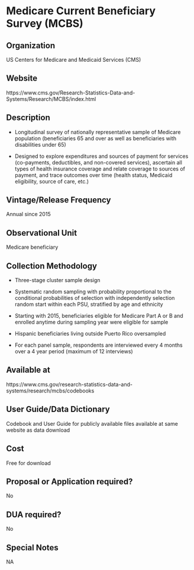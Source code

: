 \mainmatter

<!-- Generated by generateRmd.R; do not edit by hand  -->

# Medicare Current Beneficiary Survey (MCBS)

## Organization
US Centers for Medicare and Medicaid Services (CMS)

## Website
https://www.cms.gov/Research-Statistics-Data-and-Systems/Research/MCBS/index.html

## Description
*	Longitudinal survey of nationally representative sample of Medicare population (beneficiaries 65 and over as well as beneficiaries with disabilities under 65) 
*	Designed to explore expenditures and sources of payment for services (co-payments, deductibles, and non-covered services), ascertain all types of health insurance coverage and relate coverage to sources of payment, and trace outcomes over time (health status, Medicaid eligibility, source of care, etc.)

## Vintage/Release Frequency
Annual since 2015

## Observational Unit
Medicare beneficiary

## Collection Methodology
*	Three-stage cluster sample design 
*	Systematic random sampling with probability proportional to the conditional probabilities of selection with independently selection random start within each PSU, stratified by age and ethnicity 
*	Starting with 2015, beneficiaries eligible for Medicare Part A or B and enrolled anytime during sampling year were eligible for sample 
*	Hispanic beneficiaries living outside Puerto Rico oversampled 
*	For each panel sample, respondents are interviewed every 4 months over a 4 year period (maximum of 12 interviews)

## Available at
https://www.cms.gov/research-statistics-data-and-systems/research/mcbs/codebooks

## User Guide/Data Dictionary
Codebook and User Guide for publicly available files available at same website as data download

## Cost
Free for download

## Proposal or Application required?
No

## DUA required?
No

## Special Notes
NA

